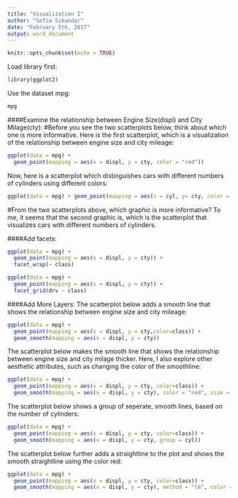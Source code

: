 ```yaml
---
title: "Visualization I"
author: "Sofia Sikandar"
date: "February 5th, 2017"
output: word_document
---
```


```r
knitr::opts_chunk$set(echo = TRUE)
```

Load library first:
```r
library(ggplot2)
```

Use the dataset mpg:
```r
mpg
```
####Examine the relationship between Engine Size(displ) and City Milage(cty):
#Before you see the two scatterplots below, think about which one is more informative. 
Here is the first scatterplot, which is a visualization of the relationship between engine size and city mileage:
```r
ggplot(data = mpg) +
  geom_point(mapping = aes(x = displ, y = cty, color = "red"))
```

Now, here is a scatterplot which distinguishes cars with different numbers of cylinders using different colors: 
```r
ggplot(data = mpg) + geom_point(mapping = aes(x = cyl, y= cty, color = class))
```
#From the two scatterplots above, which graphic is more informative? To me, it seems that the second graphic is, which is the scatterplot that visualizes cars with different numbers of cylinders. 

####Add facets:
```r
ggplot(data = mpg) +
  geom_point(mapping = aes(x = displ, y = cty)) +
  facet_wrap(~ class)
```

```r
ggplot(data = mpg) +
  geom_point(mapping = aes(x = displ, y = cty)) +
  facet_grid(drv ~ class)
```

####Add More Layers:
The scatterplot below adds a smooth line that shows the relationship between engine size and city mileage: 
```r
ggplot(data = mpg) +
  geom_point(mapping = aes(x = displ, y = cty,color=class)) +
  geom_smooth(mapping = aes(x = displ, y = cty))
```

The scatterplot below makes the smooth line that shows the relationship between engine size and city milage thicker. Here, I also explore other aesthetic attributes, such as changing the color of the smoothline: 
```r
ggplot(data = mpg) +
  geom_point(mapping = aes(x = displ, y = cty, color=class)) +
  geom_smooth(mapping = aes(x = displ, y = cty), color = "red", size = 6)
```

The scatterplot below shows a group of seperate, smooth lines, based on the number of cylinders: 
```r
ggplot(data = mpg) +
  geom_point(mapping = aes(x = displ, y = cty, color=class)) +
  geom_smooth(mapping = aes(x = displ, y = cty, group = cyl))
```

The scatterplot below further adds a straightline to the plot and shows the smooth straightline using the color red: 
```r
ggplot(data = mpg) +
  geom_point(mapping = aes(x = displ, y = cty, color=class)) +
  geom_smooth(mapping = aes(x = displ, y = cty), method = "lm", color = "red", se = FALSE)
```

